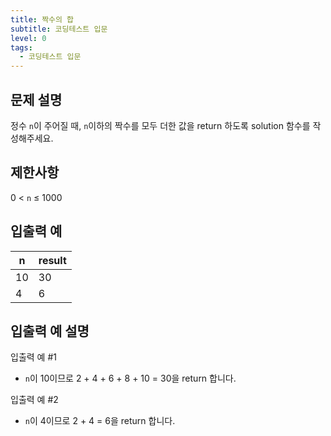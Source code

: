 ```yaml
---
title: 짝수의 합
subtitle: 코딩테스트 입문
level: 0
tags:
  - 코딩테스트 입문
---
```


## 문제 설명

정수 `n`이 주어질 때, `n`이하의 짝수를 모두 더한 값을 return 하도록 solution 함수를 작성해주세요.

## 제한사항

0 < `n` ≤ 1000

## 입출력 예

| n   | result |
| --- | ------ |
| 10  | 30     |
| 4   | 6      |

## 입출력 예 설명

입출력 예 #1

- `n`이 10이므로 2 + 4 + 6 + 8 + 10 = 30을 return 합니다.

입출력 예 #2

- `n`이 4이므로 2 + 4 = 6을 return 합니다.
